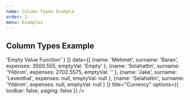 ```yaml
---
name: Column Types Example
order: 2
menu: Examples
---
```



## Column Types Example

<Playground>
  <MaterialTable
    columns={[
      {title: 'Name', field: 'name'},
      {title: 'Birth Date', field: 'birthDate', type: 'date'},
      {title: 'Birth Time', field: 'birthTime', type: 'time'}
    ]}
    data={[
      {name: 'Baldi', birthDate: '08/13/1996', birthTime: '02:00'},
      {name: 'Luiz', birthDate: '10/20/2018', birthTime: '17:00'}
    ]}
    title="Date Example"
    options={{
      filtering: true
    }}
  />
</Playground>

<Playground>
  <MaterialTable
    columns={[
      {title: 'Name', field: 'name'},
      {title: 'Surname', field: 'surname'},
      {title: 'Expenses', field: 'expenses', type: 'currency'},    
    ]}
    data={[
      {name: 'Mehmet', surname: 'Baran', expenses:1500.50 },
      {name: 'Selahattin', surname: 'Yıldırım', expenses:1200 },
      {name: 'Silvia Joyce', surname: 'Balraj', expenses:1700 },
    ]}
    title="Currency"
    options={{
      toolbar: false,
      paging: false
    }}
  />
</Playground>

<Playground>
  <MaterialTable
    columns={[
      {title: 'Name', field: 'name'},
      {title: 'Surname', field: 'surname'},
      {title: 'Expenses', field: 'expenses', type: 'currency', currencySetting: { locale: 'tr-TR', currencyCode: 'TRY', minimumFractionDigits: 2, maximumFractionDigits: 3 }, emptyValue: 'N/A'},
      {title: 'EmptyValue', field: 'emptyVal', emptyValue : () => 'Empty Value Function' }     
    ]}
    data={[
      {name: 'Mehmet', surname: 'Baran', expenses: 3500.555, emptyVal: 'Empty' },
      {name: 'Selahattin', surname: 'Yıldırım', expenses: 2702.5575, emptyVal: '' },
      {name: 'Jake', surname: 'Leventhal', expenses: null, emptyVal: null },
      {name: 'Selahattin', surname: 'Yıldırım', expenses: null, emptyVal: null }
    ]}
    title="Currency"
    options={{
      toolbar: false,
      paging: false
    }}
  />
</Playground>